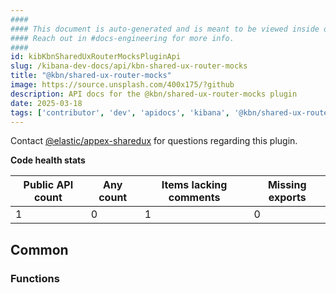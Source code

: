 ```yaml
---
####
#### This document is auto-generated and is meant to be viewed inside our experimental, new docs system.
#### Reach out in #docs-engineering for more info.
####
id: kibKbnSharedUxRouterMocksPluginApi
slug: /kibana-dev-docs/api/kbn-shared-ux-router-mocks
title: "@kbn/shared-ux-router-mocks"
image: https://source.unsplash.com/400x175/?github
description: API docs for the @kbn/shared-ux-router-mocks plugin
date: 2025-03-18
tags: ['contributor', 'dev', 'apidocs', 'kibana', '@kbn/shared-ux-router-mocks']
---
```




Contact [@elastic/appex-sharedux](https://github.com/orgs/elastic/teams/appex-sharedux) for questions regarding this plugin.

**Code health stats**

| Public API count  | Any count | Items lacking comments | Missing exports |
|-------------------|-----------|------------------------|-----------------|
| 1 | 0 | 1 | 0 |

## Common

### Functions
<DocDefinitionList data={kbnSharedUxRouterMocksObj.common.functions}/>


